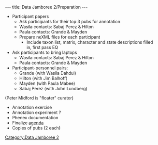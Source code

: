 ---
title: Data Jamboree 2/Preparation
---

*Participant papers
**Ask participants for their top 3 pubs for annotation
**Wasila contacts: Sabaj Perez & Hilton
**Paula contacts: Grande & Mayden
**Prepare neXML files for each participant
***Include taxon list, matrix, character and state descriptions filled in, first pass EQ
*Ask participants to bring laptops
**Wasila contacts: Sabaj Perez & Hilton
**Paula contacts: Grande & Mayden
*Participant-personnel pairs:
**Grande (with Wasila Dahdul)
**Hilton (with Jim Balhoff)
**Mayden (with Paula Mabee)
**Sabaj Perez (with John Lundberg)
(Peter Midford is "floater" curator)
*Annotation exercise
*Annotation experiment ?
*Phenex documentation
*Finalize [[Data_Jamboree_2/agenda|agenda]]
*Copies of pubs (2 each)

[[Category:Data Jamboree 2]]